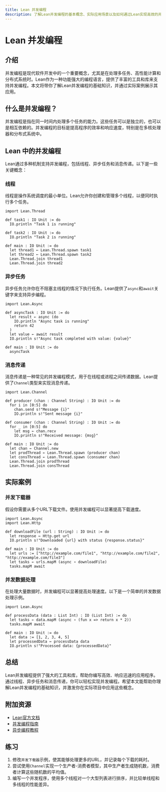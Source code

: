 ```yaml
---
title: Lean 并发编程
description: 了解Lean并发编程的基本概念、实际应用场景以及如何通过Lean实现高效的并发编程。
---
```


# Lean 并发编程

## 介绍

并发编程是现代软件开发中的一个重要概念，尤其是在处理多任务、高性能计算和分布式系统时。Lean作为一种功能强大的编程语言，提供了丰富的工具和库来支持并发编程。本文将带你了解Lean并发编程的基础知识，并通过实际案例展示其应用。

## 什么是并发编程？

并发编程是指在同一时间内处理多个任务的能力。这些任务可以是独立的，也可以是相互依赖的。并发编程的目标是提高程序的效率和响应速度，特别是在多核处理器和分布式系统中。

## Lean 中的并发编程

Lean通过多种机制支持并发编程，包括线程、异步任务和消息传递。以下是一些关键概念：

### 线程

线程是操作系统调度的最小单位。Lean允许你创建和管理多个线程，以便同时执行多个任务。

```lean
import Lean.Thread

def task1 : IO Unit := do
  IO.println "Task 1 is running"

def task2 : IO Unit := do
  IO.println "Task 2 is running"

def main : IO Unit := do
  let thread1 ← Lean.Thread.spawn task1
  let thread2 ← Lean.Thread.spawn task2
  Lean.Thread.join thread1
  Lean.Thread.join thread2
```

### 异步任务

异步任务允许你在不阻塞主线程的情况下执行任务。Lean提供了`async`和`await`关键字来支持异步编程。

```lean
import Lean.Async

def asyncTask : IO Unit := do
  let result ← async (do
    IO.println "Async task is running"
    return 42
  )
  let value ← await result
  IO.println s!"Async task completed with value: {value}"

def main : IO Unit := do
  asyncTask
```

### 消息传递

消息传递是一种常见的并发编程模式，用于在线程或进程之间传递数据。Lean提供了`Channel`类型来实现消息传递。

```lean
import Lean.Channel

def producer (chan : Channel String) : IO Unit := do
  for i in [0:5] do
    chan.send s!"Message {i}"
    IO.println s!"Sent message {i}"

def consumer (chan : Channel String) : IO Unit := do
  for _ in [0:5] do
    let msg ← chan.recv
    IO.println s!"Received message: {msg}"

def main : IO Unit := do
  let chan ← Channel.new
  let prodThread ← Lean.Thread.spawn (producer chan)
  let consThread ← Lean.Thread.spawn (consumer chan)
  Lean.Thread.join prodThread
  Lean.Thread.join consThread
```

## 实际案例

### 并发下载器

假设你需要从多个URL下载文件。使用并发编程可以显著提高下载速度。

```lean
import Lean.Async
import Lean.Http

def downloadFile (url : String) : IO Unit := do
  let response ← Http.get url
  IO.println s!"Downloaded {url} with status {response.status}"

def main : IO Unit := do
  let urls := ["http://example.com/file1", "http://example.com/file2", "http://example.com/file3"]
  let tasks ← urls.mapM (async ∘ downloadFile)
  tasks.mapM await
```

### 并发数据处理

在处理大量数据时，并发编程可以显著提高处理速度。以下是一个简单的并发数据处理示例。

```lean
import Lean.Async

def processData (data : List Int) : IO (List Int) := do
  let tasks ← data.mapM (async ∘ (fun x => return x * 2))
  tasks.mapM await

def main : IO Unit := do
  let data := [1, 2, 3, 4, 5]
  let processedData ← processData data
  IO.println s!"Processed data: {processedData}"
```

## 总结

Lean并发编程提供了强大的工具和库，帮助你编写高效、响应迅速的应用程序。通过线程、异步任务和消息传递，你可以轻松实现并发编程。希望本文能帮助你理解Lean并发编程的基础知识，并激发你在实际项目中应用这些概念。

## 附加资源

- [Lean官方文档](https://leanprover.github.io/)
- [并发编程指南](https://leanprover.github.io/lean4/doc/concurrency.html)
- [异步编程教程](https://leanprover.github.io/lean4/doc/async.html)

## 练习

1. 修改`并发下载器`示例，使其能够处理更多的URL，并记录每个下载的耗时。
2. 尝试使用`Channel`实现一个生产者-消费者模型，其中生产者生成随机数，消费者计算这些随机数的平均值。
3. 编写一个并发程序，使用多个线程对一个大型列表进行排序，并比较单线程和多线程的性能差异。
